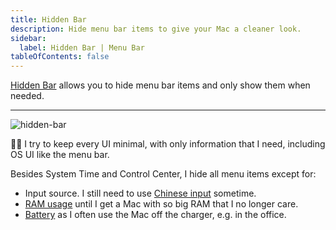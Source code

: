 ```yaml
---
title: Hidden Bar
description: Hide menu bar items to give your Mac a cleaner look.
sidebar:
  label: Hidden Bar | Menu Bar
tableOfContents: false
---
```


[Hidden Bar](https://apps.apple.com/app/hidden-bar/id1452453066) allows you to
hide menu bar items and only show them when needed.


<Tabs>
  <TabItem label="App Store" icon="apple">
    <DownloadAppStore url="https://apps.apple.com/app/hidden-bar/id1452453066" />
  </TabItem>
  <TabItem label="brew bundle" icon="homebrew">
    <BrewfileMas name="Hidden Bar" id={1452453066} />
  </TabItem>
</Tabs>

---

![hidden-bar](./hidden-bar.webp)

👨‍💻 I try to keep every UI minimal, with only information that I need, including OS UI like the menu bar.

Besides System Time and Control Center, I hide all menu items except for:

- Input source. I still need to use [Chinese input](../squirrel) sometime.
- [RAM usage](../stats) until I get a Mac with so big RAM that I no longer care.
- [Battery](../stats) as I often use the Mac off the charger, e.g. in the office.
